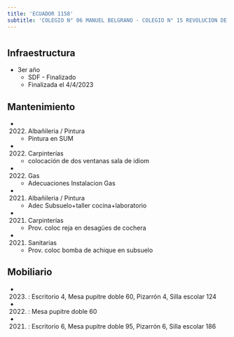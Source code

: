 ```yaml
---
title: 'ECUADOR 1158'
subtitle: 'COLEGIO N° 06 MANUEL BELGRANO - COLEGIO N° 15 REVOLUCION DE MAYO'
---
```


#
## Infraestructura

* 3er año 
    + SDF - Finalizado 
    + Finalizada el 4/4/2023 






## Mantenimiento

*  (2022) Albañileria / Pintura 
    + Pintura en SUM

*  (2022) Carpinterías 
    + colocación de dos ventanas sala de idiom

*  (2022) Gas 
    + Adecuaciones Instalacion Gas

*  (2021) Albañileria / Pintura 
    + Adec Subsuelo+taller cocina+laboratorio

*  (2021) Carpinterías 
    + Prov. coloc reja en desagües de cochera

*  (2021) Sanitarias 
    + Prov. coloc bomba de achique en subsuelo





## Mobiliario

*  (2023) : Escritorio 4, Mesa pupitre doble 60, Pizarrón 4, Silla escolar 124 

*  (2022) : Mesa pupitre doble 60 

*  (2021) : Escritorio 6, Mesa pupitre doble 95, Pizarrón 6, Silla escolar 186 



